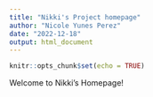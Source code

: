 ```yaml
---
title: "Nikki's Project homepage"
author: "Nicole Yunes Perez"
date: "2022-12-18"
output: html_document
---
```


```r
knitr::opts_chunk$set(echo = TRUE)
```

Welcome to Nikki's Homepage!